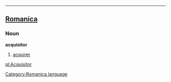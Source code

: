 ----

==[[Romanica]]==
[[Category:Romanica language]]
===Noun===
<b>acquisitor</b>
#[[acquirer]]

[[pl:Acquisitor]]